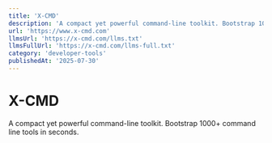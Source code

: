 ```yaml
---
title: 'X-CMD'
description: 'A compact yet powerful command-line toolkit. Bootstrap 1000+ command line tools in seconds.'
url: 'https://www.x-cmd.com'
llmsUrl: 'https://x-cmd.com/llms.txt'
llmsFullUrl: 'https://x-cmd.com/llms-full.txt'
category: 'developer-tools'
publishedAt: '2025-07-30'
---
```


# X-CMD

A compact yet powerful command-line toolkit. Bootstrap 1000+ command line tools in seconds.
